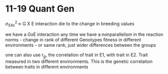 11-19 Quant Gen
========================================================


$\sigma^2_{SXe}\rightarrow$ G X E interaction die to the change in breeding values

we have a GxE interaction any time we have a nonparallelism in the reaction norms
 - change in rank of different Genotypes fitness in different environments
 - or same rank, just wider differences between the groups
 
one can also use $r_g$, the correlation of trait in E1, with trait in E2. Trait measured in two different environments. This is the genetic correlation between traits in different environments

